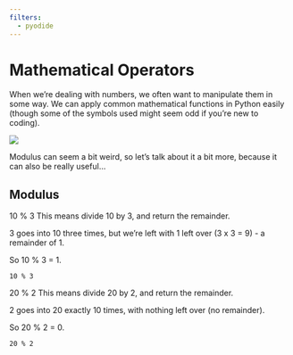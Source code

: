 ```yaml
---
filters:
  - pyodide
---
```



# Mathematical Operators

When we’re dealing with numbers, we often want to manipulate them in some way.  We can apply common mathematical functions in Python easily (though some of the symbols used might seem odd if you’re new to coding).

![](assets/2024-05-14-21-06-19.png)

Modulus can seem a bit weird, so let’s talk about it a bit more, because it can also be really useful…

## Modulus

10 % 3
This means divide 10 by 3, and return the remainder.

3 goes into 10 three times, but we’re left with 1 left over (3 x 3 = 9) - a remainder of 1.

So 10 % 3 = 1.

```pyodide-python
10 % 3
```

20 % 2
This means divide 20 by 2, and return the remainder.

2 goes into 20 exactly 10 times, with nothing left over (no remainder).

So 20 % 2 = 0.

```pyodide-python
20 % 2
```
